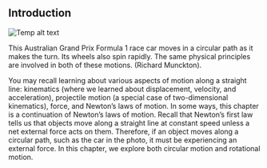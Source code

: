 ## Introduction
![Temp alt text](__MEDIA_URL__CNX_HSPhysics_06_00_RaceCar.jpg)<p>This Australian Grand Prix Formula 1 race car moves in a circular path as it makes the turn. Its wheels also spin rapidly. The same physical principles are involved in both of these motions. (Richard Munckton).</p>
You may recall learning about various aspects of motion along a straight line: kinematics (where we learned about displacement, velocity, and acceleration), projectile motion (a special case of two-dimensional kinematics), force, and Newton’s laws of motion. In some ways, this chapter is a continuation of Newton’s laws of motion. Recall that Newton’s first law tells us that objects move along a straight line at constant speed unless a net external force acts on them. Therefore, if an object moves along a circular path, such as the car in the photo, it must be experiencing an external force. In this chapter, we explore both circular motion and rotational motion.

